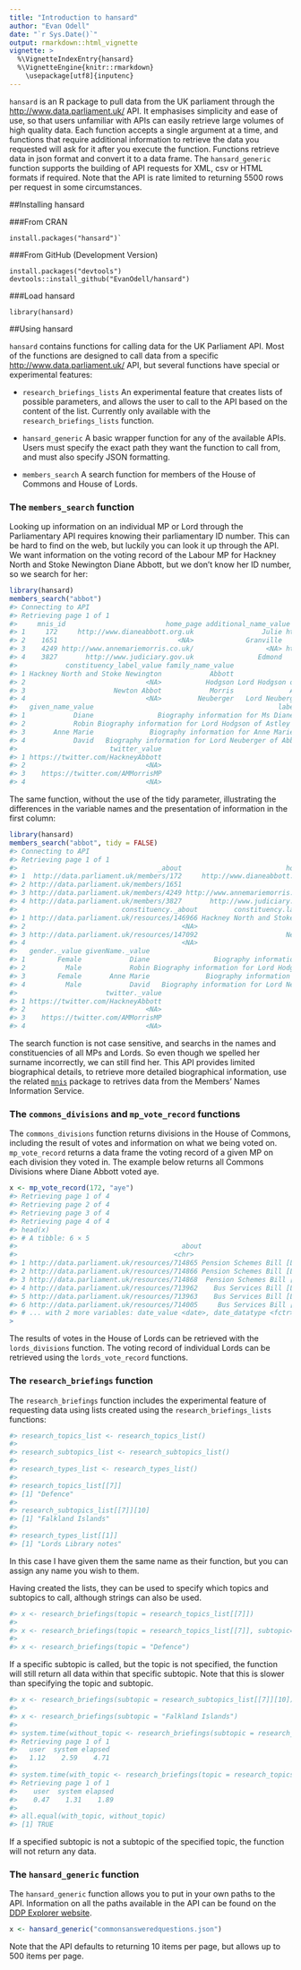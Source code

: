 ```yaml
---
title: "Introduction to hansard"
author: "Evan Odell"
date: "`r Sys.Date()`"
output: rmarkdown::html_vignette
vignette: >
  %\VignetteIndexEntry{hansard}
  %\VignetteEngine{knitr::rmarkdown}
    \usepackage[utf8]{inputenc}  
---
```


`hansard` is an R package to pull data from the UK parliament through the <http://www.data.parliament.uk/> API. It emphasises simplicity and ease of use, so that users unfamiliar with APIs can easily retrieve large volumes of high quality data. Each function accepts a single argument at a time, and functions that require additional information to retrieve the data you requested will ask for it after you execute the function. Functions retrieve data in json format and convert it to a data frame. The `hansard_generic` function supports the building of API requests for XML, csv or HTML formats if required. Note that the API is rate limited to returning 5500 rows per request in some circumstances.

##Installing hansard

###From CRAN

```
install.packages("hansard")`
```

###From GitHub (Development Version)

```
install.packages("devtools")
devtools::install_github("EvanOdell/hansard")
```

###Load hansard

```
library(hansard)
```

##Using hansard

`hansard` contains functions for calling data for the UK Parliament API. Most of the functions are designed to call data from a specific <http://www.data.parliament.uk/> API, but several functions have special or experimental features:

* `research_briefings_lists` An experimental feature that creates lists of possible parameters, and allows the user to call to the API based on the content of the list. Currently only available with the `research_briefings_lists` function.

* `hansard_generic` A basic wrapper function for any of the available APIs. Users must specify the exact path they want the function to call from, and must also specify JSON formatting.

* `members_search` A search function for members of the House of Commons and House of Lords.

### The `members_search` function

Looking up information on an individual MP or Lord through the Parliamentary API requires knowing their parliamentary ID number. This can be hard to find on the web, but luckily you can look it up through the API. We want information on the voting record of the Labour MP for Hackney North and Stoke Newington Diane Abbott, but we don't know her ID number, so we search for her:

```r
library(hansard)
members_search("abbot")
#> Connecting to API
#> Retrieving page 1 of 1
#>     mnis_id                         home_page additional_name_value                         constituency_about
#> 1     172     http://www.dianeabbott.org.uk                 Julie http://data.parliament.uk/resources/146966
#> 2    1651                              <NA>             Granville                                       <NA>
#> 3    4249 http://www.annemariemorris.co.uk/                  <NA> http://data.parliament.uk/resources/147092
#> 4    3827       http://www.judiciary.gov.uk                Edmond                                       <NA>
#>            constituency_label_value family_name_value                full_name_value gender_value
#> 1 Hackney North and Stoke Newington            Abbott                Ms Diane Abbott       Female
#> 2                              <NA>           Hodgson Lord Hodgson of Astley Abbotts         Male
#> 3                      Newton Abbot            Morris              Anne Marie Morris       Female
#> 4                              <NA>         Neuberger   Lord Neuberger of Abbotsbury         Male
#>   given_name_value                                              label_value  party_value
#> 1            Diane                Biography information for Ms Diane Abbott       Labour
#> 2            Robin Biography information for Lord Hodgson of Astley Abbotts         <NA>
#> 3       Anne Marie              Biography information for Anne Marie Morris Conservative
#> 4            David   Biography information for Lord Neuberger of Abbotsbury         <NA>
#>                       twitter_value
#> 1 https://twitter.com/HackneyAbbott
#> 2                              <NA>
#> 3    https://twitter.com/AMMorrisMP
#> 4                              <NA>
```


The same function, without the use of the tidy parameter, illustrating the differences in the variable names and the presentation of information in the first column:


```r
library(hansard)
members_search("abbot", tidy = FALSE)
#> Connecting to API
#> Retrieving page 1 of 1
#>                                   _about                          homePage additionalName._value
#> 1  http://data.parliament.uk/members/172     http://www.dianeabbott.org.uk                 Julie
#> 2 http://data.parliament.uk/members/1651                              <NA>             Granville
#> 3 http://data.parliament.uk/members/4249 http://www.annemariemorris.co.uk/                  <NA>
#> 4 http://data.parliament.uk/members/3827       http://www.judiciary.gov.uk                Edmond
#>                          constituency._about         constituency.label._value familyName._value                fullName._value
#> 1 http://data.parliament.uk/resources/146966 Hackney North and Stoke Newington            Abbott                Ms Diane Abbott
#> 2                                       <NA>                              <NA>           Hodgson Lord Hodgson of Astley Abbotts
#> 3 http://data.parliament.uk/resources/147092                      Newton Abbot            Morris              Anne Marie Morris
#> 4                                       <NA>                              <NA>         Neuberger   Lord Neuberger of Abbotsbury
#>   gender._value givenName._value                                             label._value party._value
#> 1        Female            Diane                Biography information for Ms Diane Abbott       Labour
#> 2          Male            Robin Biography information for Lord Hodgson of Astley Abbotts         <NA>
#> 3        Female       Anne Marie              Biography information for Anne Marie Morris Conservative
#> 4          Male            David   Biography information for Lord Neuberger of Abbotsbury         <NA>
#>                      twitter._value
#> 1 https://twitter.com/HackneyAbbott
#> 2                              <NA>
#> 3    https://twitter.com/AMMorrisMP
#> 4                              <NA>
```


The search function is not case sensitive, and searchs in the names and constituencies of all MPs and Lords. So even though we spelled her surname incorrectly, we can still find her. This API provides limited biographical details, to retrieve more detailed biographical information, use the related [`mnis`](https://cran.r-project.org/package=mnis) package to retrives data from the Members' Names Information Service.


### The `commons_divisions` and `mp_vote_record` functions

The `commons_divisions` function returns divisions in the House of Commons, including the result of votes and information on what we being voted on. `mp_vote_record` returns a data frame the voting record of a given MP on each division they voted in. The example below returns all Commons Divisions where Diane Abbott voted aye.

```r
x <- mp_vote_record(172, "aye")
#> Retrieving page 1 of 4
#> Retrieving page 2 of 4
#> Retrieving page 3 of 4
#> Retrieving page 4 of 4
#> head(x)
#> # A tibble: 6 × 5
#>                                         about                                                   title               uin
#>                                       <chr>                                                   <chr>             <chr>
#> 1 http://data.parliament.uk/resources/714865 Pension Schemes Bill [Lords]: Report Stage New Clause 2 CD:2017-03-29:260
#> 2 http://data.parliament.uk/resources/714866 Pension Schemes Bill [Lords]: Report Stage New Clause 1 CD:2017-03-29:259
#> 3 http://data.parliament.uk/resources/714868  Pension Schemes Bill [Lords]: Report Stage Amendment 1 CD:2017-03-29:261
#> 4 http://data.parliament.uk/resources/713962    Bus Services Bill [Lords]: Report Stage New Clause 1 CD:2017-03-27:255
#> 5 http://data.parliament.uk/resources/713963    Bus Services Bill [Lords]: Report Stage New Clause 2 CD:2017-03-27:256
#> 6 http://data.parliament.uk/resources/714005     Bus Services Bill [Lords]: Report Stage Amendment 1 CD:2017-03-27:257
#> # ... with 2 more variables: date_value <date>, date_datatype <fctr>
> 

```

The results of votes in the House of Lords can be retrieved with the `lords_divisions` function. The voting record of individual Lords can  be retrieved using the `lords_vote_record` functions. 


### The `research_briefings` function

The `research_briefings` function includes the experimental feature of requesting data using lists created using the `research_briefings_lists` functions:

```r
#> research_topics_list <- research_topics_list()
#> 
#> research_subtopics_list <- research_subtopics_list()
#> 
#> research_types_list <- research_types_list()
#>
#> research_topics_list[[7]]
#> [1] "Defence"
#>
#> research_subtopics_list[[7]][10]
#> [1] "Falkland Islands"
#>
#> research_types_list[[1]]
#> [1] "Lords Library notes"

```

In this case I have given them the same name as their function, but you can assign any name you wish to them.

Having created the lists, they can be used to specify which topics and subtopics to call, although strings can also be used.

```r
#> x <- research_briefings(topic = research_topics_list[[7]])
#>
#> x <- research_briefings(topic = research_topics_list[[7]], subtopic=research_subtopics_list[[7]][10])
#>
#> x <- research_briefings(topic = "Defence")

```

If a specific subtopic is called, but the topic is not specified, the function will still return all data within that specific subtopic. Note that this is slower than specifying the topic and subtopic.

```r
#> x <- research_briefings(subtopic = research_subtopics_list[[7]][10])
#> 
#> x <- research_briefings(subtopic = "Falkland Islands")
#>
#> system.time(without_topic <- research_briefings(subtopic = research_subtopics_list[[7]][10]))
#> Retrieving page 1 of 1
#>   user  system elapsed 
#>   1.12    2.59    4.71 
#>
#> system.time(with_topic <- research_briefings(topic = research_topics_list[[7]], subtopic=research_subtopics_list[[7]][10]))
#> Retrieving page 1 of 1
#>    user  system elapsed 
#>    0.47    1.31    1.89 
#>
#> all.equal(with_topic, without_topic)
#> [1] TRUE
```


If a specified subtopic is not a subtopic of the specified topic, the function will not return any data.

### The `hansard_generic` function

The `hansard_generic` function allows you to put in your own paths to the API. Information on all the paths available in the API can be found on the [DDP Explorer website](http://explore.data.parliament.uk/).

```r
x <- hansard_generic("commonsansweredquestions.json")
```

Note that the API defaults to returning 10 items per page, but allows up to 500 items per page.

